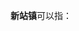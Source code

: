 '''新站镇'''可以指：
{{PRC admin/disambig|22/02/81/100/000|23/06/22/105/000|41/16/26/101/000|52/03/22/102/000}}
{{disambig|cat=三字中国镇名消歧义}}